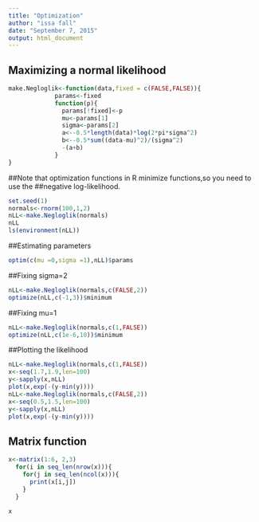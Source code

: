 ---
title: "Optimization"
author: "issa fall"
date: "September 7, 2015"
output: html_document
---

## Maximizing a normal likelihood
```{r,echo=TRUE}
make.Negloglik<-function(data,fixed = c(FALSE,FALSE)){
             params<-fixed
             function(p){
               params[!fixed]<-p
               mu<-params[1]
               sigma<-params[2]
               a<--0.5*length(data)*log(2*pi*sigma^2)
               b<--0.5*sum((data-mu)^2)/(sigma^2)
               -(a+b)
             }
}
```
##Note that optimization functions in R minimize functions,so you need to use the
##negative log-likelihood.
```{r,echo=TRUE}
set.seed(1)
normals<-rnorm(100,1,2)
nLL<-make.Negloglik(normals)
nLL
ls(environment(nLL))
```
##Estimating parameters
```{r,echo=TRUE}
optim(c(mu =0,sigma =1),nLL)$params
```
##Fixing sigma=2
```{r,echo=TRUE}
nLL<-make.Negloglik(normals,c(FALSE,2))
optimize(nLL,c(-1,3))$minimum
```
##Fixing mu=1
```{r,echo=TRUE}
nLL<-make.Negloglik(normals,c(1,FALSE))
optimize(nLL,c(1e-6,10))$minimum
```
##Plotting the likelihood
```{r,echo=TRUE}
nLL<-make.Negloglik(normals,c(1,FALSE))
x<-seq(1.7,1.9,len=100)
y<-sapply(x,nLL)
plot(x,exp(-(y-min(y))))
nLL<-make.Negloglik(normals,c(FALSE,2))
x<-seq(0.5,1.5,len=100)
y<-sapply(x,nLL)
plot(x,exp(-(y-min(y))))
```


## Matrix function
```{r,echo=TRUE}

x<-matrix(1:6, 2,3)
  for(i in seq_len(nrow(x))){
    for(j in seq_len(ncol(x))){
      print(x[i,j])
    }
  }

x
```